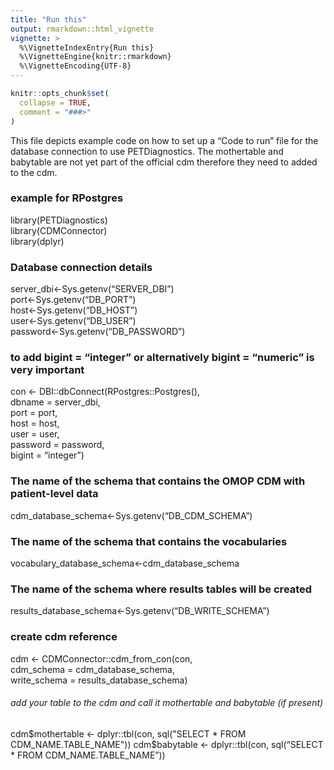 ```yaml
---
title: "Run this"
output: rmarkdown::html_vignette
vignette: >
  %\VignetteIndexEntry{Run this}
  %\VignetteEngine{knitr::rmarkdown}
  %\VignetteEncoding{UTF-8}
---
```


```r
knitr::opts_chunk$set(
  collapse = TRUE,
  comment = "###>"
)
```

This file depicts example code on how to set up a "Code to run" file for the database connection to use PETDiagnostics. The mothertable and babytable are not yet part of the official cdm therefore they need to added to the cdm. 

### example for RPostgres
library(PETDiagnostics)  
library(CDMConnector)  
library(dplyr)  

### Database connection details
server_dbi<-Sys.getenv("SERVER_DBI")  
port<-Sys.getenv("DB_PORT")  
host<-Sys.getenv("DB_HOST")  
user<-Sys.getenv("DB_USER")  
password<-Sys.getenv("DB_PASSWORD")  

### to add bigint = "integer" or alternatively bigint = "numeric" is very important
con <- DBI::dbConnect(RPostgres::Postgres(),  
                dbname = server_dbi,  
                port = port,  
                host = host,  
                user = user,  
                password = password,  
                bigint = "integer")  

### The name of the schema that contains the OMOP CDM with patient-level data
cdm_database_schema<-Sys.getenv("DB_CDM_SCHEMA")

### The name of the schema that contains the vocabularies
vocabulary_database_schema<-cdm_database_schema

### The name of the schema where results tables will be created
results_database_schema<-Sys.getenv("DB_WRITE_SCHEMA")

### create cdm reference
cdm <- CDMConnector::cdm_from_con(con,  
                                  cdm_schema = cdm_database_schema,  
                                  write_schema = results_database_schema)  

###### add your table to the cdm and call it mothertable and babytable (if present)
cdm$mothertable <- dplyr::tbl(con, sql("SELECT * FROM CDM_NAME.TABLE_NAME"))  
cdm$babytable <- dplyr::tbl(con, sql("SELECT * FROM CDM_NAME.TABLE_NAME"))  



